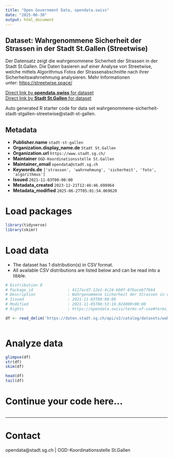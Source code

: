 ```yaml
---
title: "Open Government Data, opendata.swiss"
date: "2025-06-30"
output: html_document
---
```


## Dataset: Wahrgenommene Sicherheit der Strassen in der Stadt St.Gallen (Streetwise)

Der Datensatz zeigt die wahrgenommene Sicherheit der Strassen in der Stadt St.Gallen. Die Daten basieren auf einer Analyse von Streetwise, welche mittels Algorithmus Fotos der Strassenabschnitte nach ihrer Sicherheitswahrnehmung analysieren. Mehr Informationen unter: [https://streetwise.space/](https://streetwise.space/)

[Direct link by **opendata.swiss** for dataset](https://opendata.swiss/de/dataset/wahrgenommene-sicherheit-der-strassen-in-der-stadt-st-gallen-streetwise)<br>
[Direct link by **Stadt St.Gallen** for dataset](https://daten.stadt.sg.ch/explore/dataset/wahrgenommene-sicherheit-stadt-stgallen-streetwise/)

Auto generated R starter code for data set wahrgenommene-sicherheit-stadt-stgallen-streetwise@stadt-st-gallen.

## Metadata

- **Publisher.name** `stadt-st-gallen`
- **Organization.display_name.de** `Stadt St.Gallen`
- **Organization.url** `https://www.stadt.sg.ch/`
- **Maintainer** `OGD-Koordinationsstelle St.Gallen`
- **Maintainer_email** `opendata@stadt.sg.ch`
- **Keywords.de** `['strassen', 'wahrnehmung', 'sicherheit', 'foto', 'algorithmus']`
- **Issued** `2021-11-03T00:00:00`
- **Metadata_created** `2023-12-21T12:46:46.698964`
- **Metadata_modified** `2025-06-27T05:01:54.069620`


# Load packages

```r

library(tidyverse)
library(skimr)

```

# Load data

-   The dataset has 1 distribution(s) in CSV format.
-   All available CSV distributions are listed below and can be read into a tibble.

```r

# Distribution 0
# Package_id               : 4117acd7-12e2-4c24-bb0f-876aceb77664
# Description              : Wahrgenommene Sicherheit der Strassen in der Stadt St.Gallen (Streetwise) (csv)
# Issued                   : 2021-11-03T00:00:00
# Modified                 : 2021-11-05T08:53:10.024000+00:00
# Rights                   : https://opendata.swiss/terms-of-use#terms_by

df <- read_delim('https://daten.stadt.sg.ch/api/v2/catalog/datasets/wahrgenommene-sicherheit-stadt-stgallen-streetwise/exports/csv?use_labels=true')



```

# Analyze data

```r

glimpse(df)
str(df)
skim(df)

head(df)
tail(df)

```

# Continue your code here...

```r

```

------------------------------------------------------------------------

# Contact

opendata@stadt.sg.ch | OGD-Koordinationsstelle St.Gallen
